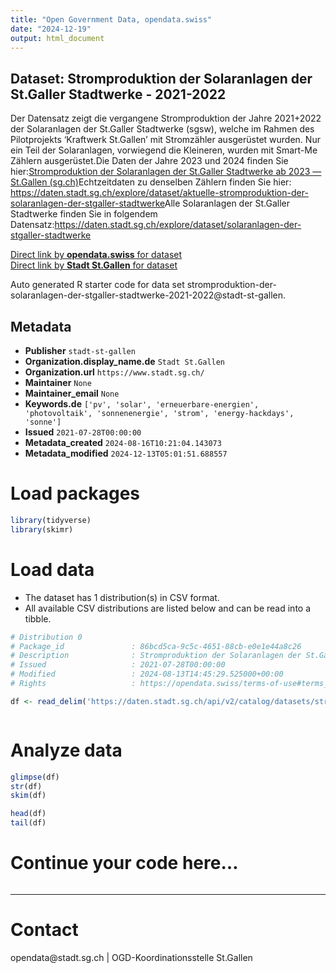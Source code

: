 ```yaml
---
title: "Open Government Data, opendata.swiss"
date: "2024-12-19"
output: html_document
---
```


## Dataset: Stromproduktion der Solaranlagen der St.Galler Stadtwerke - 2021-2022

Der Datensatz zeigt die vergangene Stromproduktion der Jahre 2021+2022 der Solaranlagen der St.Galler Stadtwerke (sgsw), welche im Rahmen des Pilotprojekts 'Kraftwerk St.Gallen' mit Stromzähler ausgerüstet wurden. Nur ein Teil der Solaranlagen, vorwiegend die Kleineren, wurden mit Smart-Me Zählern ausgerüstet.Die Daten der Jahre 2023 und 2024 finden Sie hier:[Stromproduktion der Solaranlagen der St.Galler Stadtwerke ab 2023 — St.Gallen (sg.ch)](https://daten.stadt.sg.ch/explore/dataset/stromproduktion-der-solaranlagen-der-stgaller-stadtwerke-ab-2023/table/?disjunctive.name&disjunctive.modultyp&disjunctive.leistung_modul_in_wp&sort=name)Echtzeitdaten zu denselben Zählern finden Sie hier: [https://daten.stadt.sg.ch/explore/dataset/aktuelle-stromproduktion-der-solaranlagen-der-stgaller-stadtwerke](https://daten.stadt.sg.ch/explore/dataset/aktuelle-stromproduktion-der-solaranlagen-der-stgaller-stadtwerke)Alle Solaranlagen der St.Galler Stadtwerke finden Sie in folgendem Datensatz:[https://daten.stadt.sg.ch/explore/dataset/solaranlagen-der-stgaller-stadtwerke](https://daten.stadt.sg.ch/explore/dataset/solaranlagen-der-stgaller-stadtwerke)

[Direct link by **opendata.swiss** for dataset](https://opendata.swiss/de/dataset/stromproduktion-der-solaranlagen-der-st-galler-stadtwerke-2021-2022)<br>
[Direct link by **Stadt St.Gallen** for dataset](https://daten.stadt.sg.ch/explore/dataset/stromproduktion-der-solaranlagen-der-stgaller-stadtwerke-2021-2022/)

Auto generated R starter code for data set stromproduktion-der-solaranlagen-der-stgaller-stadtwerke-2021-2022@stadt-st-gallen.

## Metadata

- **Publisher** `stadt-st-gallen`
- **Organization.display_name.de** `Stadt St.Gallen`
- **Organization.url** `https://www.stadt.sg.ch/`
- **Maintainer** `None`
- **Maintainer_email** `None`
- **Keywords.de** `['pv', 'solar', 'erneuerbare-energien', 'photovoltaik', 'sonnenenergie', 'strom', 'energy-hackdays', 'sonne']`
- **Issued** `2021-07-28T00:00:00`
- **Metadata_created** `2024-08-16T10:21:04.143073`
- **Metadata_modified** `2024-12-13T05:01:51.688557`


# Load packages

```r

library(tidyverse)
library(skimr)

```

# Load data

-   The dataset has 1 distribution(s) in CSV format.
-   All available CSV distributions are listed below and can be read into a tibble.

```r

# Distribution 0
# Package_id               : 86bcd5ca-9c5c-4651-88cb-e0e1e44a8c26
# Description              : Stromproduktion der Solaranlagen der St.Galler Stadtwerke - 2021-2022 (csv)
# Issued                   : 2021-07-28T00:00:00
# Modified                 : 2024-08-13T14:45:29.525000+00:00
# Rights                   : https://opendata.swiss/terms-of-use#terms_by

df <- read_delim('https://daten.stadt.sg.ch/api/v2/catalog/datasets/stromproduktion-der-solaranlagen-der-stgaller-stadtwerke-2021-2022/exports/csv?use_labels=true')



```

# Analyze data

```r

glimpse(df)
str(df)
skim(df)

head(df)
tail(df)

```

# Continue your code here...

```r

```

------------------------------------------------------------------------

# Contact

opendata@stadt.sg.ch | OGD-Koordinationsstelle St.Gallen
